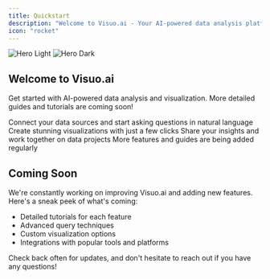 ```yaml
---
title: Quickstart
description: "Welcome to Visuo.ai - Your AI-powered data analysis platform"
icon: "rocket"
---
```


<img
    className="block dark:hidden"
    src="/images/visuo-light.png"
    alt="Hero Light"
/>
<img
    className="hidden dark:block"
    src="/images/visuo-dark.png"
    alt="Hero Dark"
/>

## Welcome to Visuo.ai

Get started with AI-powered data analysis and visualization. More detailed guides and tutorials are coming soon!

<CardGroup cols={2}>
    <Card title="Explore Your Data" icon="magnifying-glass-chart">
        Connect your data sources and start asking questions in natural language
    </Card>
    <Card title="Visualize Insights" icon="chart-simple">
        Create stunning visualizations with just a few clicks
    </Card>
    <Card title="Collaborate with Team" icon="users">
        Share your insights and work together on data projects
    </Card>
    <Card title="Stay Tuned" icon="bell">
        More features and guides are being added regularly
    </Card>
</CardGroup>

## Coming Soon

We're constantly working on improving Visuo.ai and adding new features. Here's a sneak peek of what's coming:

-   Detailed tutorials for each feature
-   Advanced query techniques
-   Custom visualization options
-   Integrations with popular tools and platforms

Check back often for updates, and don't hesitate to reach out if you have any questions!
